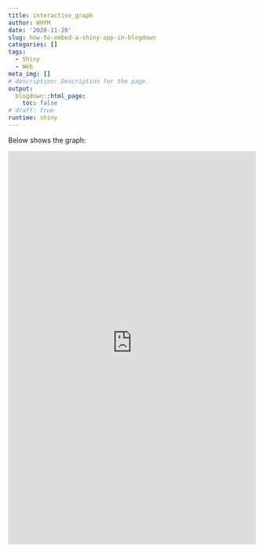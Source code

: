 ```yaml
---
title: interactive_graph
author: WHYM
date: '2020-11-20'
slug: how-to-embed-a-shiny-app-in-blogdown
categories: []
tags:
  - Shiny
  - Web
meta_img: []
# description: Description for the page.
output:
  blogdown::html_page:
    toc: false
# draft: true
runtime: shiny
---
```


Below shows the graph:


<iframe height="800" width="100%" frameborder="no" src="https://interactive-graph.shinyapps.io/my_app/"> </iframe>

